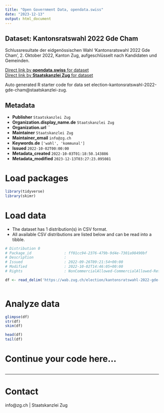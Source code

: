 ```yaml
---
title: "Open Government Data, opendata.swiss"
date: "2023-12-13"
output: html_document
---
```


## Dataset: Kantonsratswahl 2022 Gde Cham

Schlussresultate der eidgenössischen Wahl 'Kantonsratswahl 2022 Gde Cham', 2. Oktober 2022, Kanton Zug, aufgeschlüsselt nach Kandidaten und Gemeinden.

[Direct link by **opendata.swiss** for dataset](https://opendata.swiss/de/dataset/kantonsratswahl-2022-gde-cham)<br>
[Direct link by **Staatskanzlei Zug** for dataset](https://wab.zug.ch/election/kantonsratswahl-2022-gde-cham/data)

Auto generated R starter code for data set election-kantonsratswahl-2022-gde-cham@staatskanzlei-zug.

## Metadata

- **Publisher** `Staatskanzlei Zug`
- **Organization.display_name.de** `Staatskanzlei Zug`
- **Organization.url** ``
- **Maintainer** `Staatskanzlei Zug`
- **Maintainer_email** `info@zg.ch`
- **Keywords.de** `['wahl', 'kommunal']`
- **Issued** `2022-10-02T00:00:00`
- **Metadata_created** `2022-10-03T01:18:50.143886`
- **Metadata_modified** `2023-12-13T03:27:23.095081`


# Load packages

```r

library(tidyverse)
library(skimr)

```

# Load data

-   The dataset has 1 distribution(s) in CSV format.
-   All available CSV distributions are listed below and can be read into a tibble.

```r

# Distribution 0
# Package_id               : ff01cc94-2376-479b-9d4e-7301a98490bf
# Description              : 
# Issued                   : 2022-09-26T09:21:54+00:00
# Modified                 : 2022-10-02T14:46:05+00:00
# Rights                   : NonCommercialAllowed-CommercialAllowed-ReferenceRequired

df <- read_delim('https://wab.zug.ch/election/kantonsratswahl-2022-gde-cham/data-csv')



```

# Analyze data

```r

glimpse(df)
str(df)
skim(df)

head(df)
tail(df)

```

# Continue your code here...

```r

```

------------------------------------------------------------------------

# Contact

info@zg.ch | Staatskanzlei Zug
